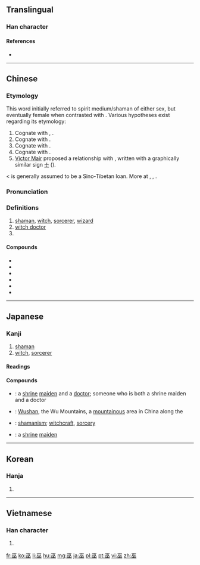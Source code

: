 ==Translingual==

===Han character===
{{Han char|rn=48|rad=工|as=04|sn=7|four=1010<sub>8</sub>|canj=一人人 (MOO)|ids=⿻工从}}

====References====
* {{Han ref|kx=0325.190|dkj=08728|dj=0629.070|hdz=10412.080|uh=5DEB|ud=24043|bh=A7C5|bd=42949}}

----

==Chinese==
{{zh-forms}}

===Etymology===
This word initially referred to spirit medium/shaman of either sex, but eventually female when contrasted with {{m|zh|覡||male shaman}}. Various hypotheses exist regarding its etymology:
# Cognate with {{etyl|bo|zh}} {{m|bo|འབའ་པོ||magician, sorcerer}}, {{m|bo|འབའ་མོ||sorcereress}}.
# Cognate with {{m|zh|誣||to deceive}}.
# Cognate with {{m|zh|舞||to dance}}.
# Cognate with {{m|zh|母||female}}.
# [http://languagelog.ldc.upenn.edu/nll/?p=19548 Victor Mair] proposed a relationship with {{etyl|peo|-}} {{m|peo|𐎶𐎦𐎢𐏁|tr=Maguš}}, written with a graphically similar sign [[☩]] ({{w|cross potent}}).

{{etyl|th|-}} {{m|th|หมอ|tr=mǎw||doctor}} < {{etyl|tai-pro|-}} {{m|tai-pro|*ʰmo:ᴬ||shaman}} is generally assumed to be a Sino-Tibetan loan. More at {{w|Wu (shaman)}}, {{w|Magi#In Chinese sources}}, {{m|en|magus}}.

===Pronunciation===
{{zh-pron
|m=wū
|c=mou4
|h=pfs=mù
|md=ŭ
|mn=bû
|w=3vu
|mc=y
|oc=y
|ma=|ma2=
|cat=n,pn
}}

===Definitions===
{{zh-hanzi}}

# [[shaman]], [[witch]], [[sorcerer]], [[wizard]]
# [[witch doctor]]
# {{surname|lang=zh}}

====Compounds====
* {{zh-l|巫術|wūshù|shamanism; witchcraft; sorcery}}
* {{zh-l|巫師|wūshī|sorcerer}}
* {{zh-l|巫醫|wūyī|witch doctor}}
* {{zh-l|巫山|Wūshān|[[w:Wushan|Wushan]]}}
* {{zh-l|巫婆|wūpó|witch; [[sorceress]]}}
* {{zh-l|巫毒教|wūdújiào|[[voodoo]]}}

----

==Japanese==

===Kanji===
{{ja-kanji|grade=|rs=工04}}

# [[shaman]]
# [[witch]], [[sorcerer]]

====Readings====
{{ja-readings
|goon=[[む]] (mu)
|kanon=[[ぶ]] (bu)
|kanyoon=[[ふ]] (fu)
|kun=[[みこ]] (miko), [[かんなぎ]] (kannagi)
}}

====Compounds====
{{der-top|Compounds}}
* {{ja-r|巫医|ふい}}: a [[shrine]] [[maiden]] and a [[doctor]]; someone who is both a shrine maiden and a doctor
* {{ja-r|巫山|^ふざん}}: [[Wushan]], the Wu Mountains, a [[mountainous]] area in China along the {{w|Wu Gorge}}
* {{ja-r|巫術|ふじゅつ}}: [[shamanism]]; [[witchcraft]], [[sorcery]]
* {{ja-r|巫女|みこ}}: a [[shrine]] [[maiden]]
{{der-bottom}}

----

==Korean==

===Hanja===
{{ko-hanja|hangeul=무|rv=mu|mr=mu}}

# {{defn|lang=ko|sort=工04}}

----

==Vietnamese==

===Han character===
{{vi-hantu|[[vu]]|rs=工04}}

# {{defn|lang=vi|sort=工04}}

[[fr:巫]]
[[ko:巫]]
[[li:巫]]
[[hu:巫]]
[[mg:巫]]
[[ja:巫]]
[[pl:巫]]
[[pt:巫]]
[[vi:巫]]
[[zh:巫]]